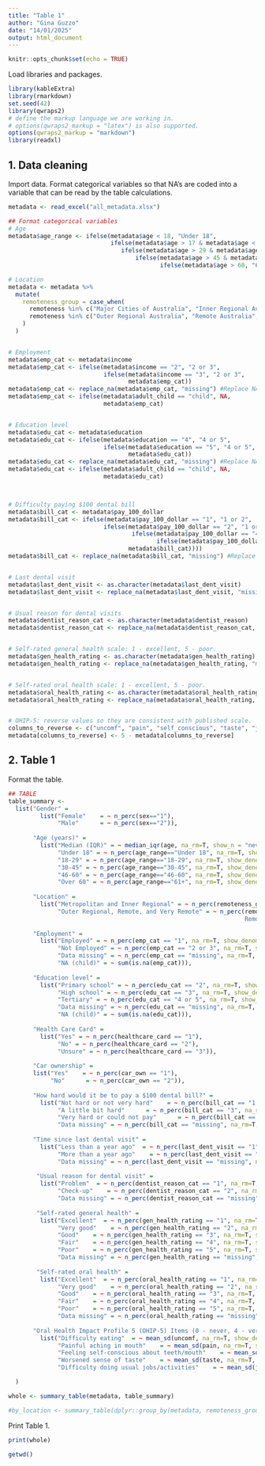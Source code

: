 ```yaml
---
title: "Table 1"
author: "Gina Guzzo"
date: "14/01/2025"
output: html_document
---
```


```r
knitr::opts_chunk$set(echo = TRUE)
```

Load libraries and packages.

```r
library(kableExtra)
library(rmarkdown)
set.seed(42)
library(qwraps2)
# define the markup language we are working in.
# options(qwraps2_markup = "latex") is also supported.
options(qwraps2_markup = "markdown")
library(readxl) 

```

## 1. Data cleaning

Import data. 
Format categorical variables so that NA's are coded into a variable that can be read by the table calculations.

```r
metadata <- read_excel("all_metadata.xlsx")

## Format categorical variables
# Age
metadata$age_range <- ifelse(metadata$age < 18, "Under 18",
                             ifelse(metadata$age > 17 & metadata$age < 30, "18-29",
                                ifelse(metadata$age > 29 & metadata$age < 46, "30-45", 
                                    ifelse(metadata$age > 45 & metadata$age < 61, "46-60", 
                                           ifelse(metadata$age > 60, "61+", NA)))))

# Location
metadata <- metadata %>%
  mutate(
    remoteness_group = case_when(
      remoteness %in% c("Major Cities of Australia", "Inner Regional Australia") ~ "Metropolitan and Inner Regional",
      remoteness %in% c("Outer Regional Australia", "Remote Australia", "Very Remote Australia") ~ "Outer Regional, Remote, and Very Remote"
    )
  )


# Employment
metadata$emp_cat <- metadata$income
metadata$emp_cat <- ifelse(metadata$income == "2", "2 or 3",
                           ifelse(metadata$income == "3", "2 or 3",
                                  metadata$emp_cat))
metadata$emp_cat <- replace_na(metadata$emp_cat, "missing") #Replace NAs with categorical variable
metadata$emp_cat <- ifelse(metadata$adult_child == "child", NA,
                           metadata$emp_cat)


# Education level
metadata$edu_cat <- metadata$education
metadata$edu_cat <- ifelse(metadata$education == "4", "4 or 5",
                           ifelse(metadata$education == "5", "4 or 5",
                                  metadata$edu_cat))
metadata$edu_cat <- replace_na(metadata$edu_cat, "missing") #Replace NAs with categorical variable
metadata$edu_cat <- ifelse(metadata$adult_child == "child", NA,
                           metadata$edu_cat)



# Difficulty paying $100 dental bill
metadata$bill_cat <- metadata$pay_100_dollar
metadata$bill_cat <- ifelse(metadata$pay_100_dollar == "1", "1 or 2",
                           ifelse(metadata$pay_100_dollar == "2", "1 or 2",
                                   ifelse(metadata$pay_100_dollar == "4", "4 or 5",
                                          ifelse(metadata$pay_100_dollar == "5", "4 or 5",
                                  metadata$bill_cat))))
metadata$bill_cat <- replace_na(metadata$bill_cat, "missing") #Replace NAs with categorical variable


# Last dental visit
metadata$last_dent_visit <- as.character(metadata$last_dent_visit)
metadata$last_dent_visit <- replace_na(metadata$last_dent_visit, "missing") #Replace NAs with categorical variable


# Usual reason for dental visits
metadata$dentist_reason_cat <- as.character(metadata$dentist_reason)
metadata$dentist_reason_cat <- replace_na(metadata$dentist_reason_cat, "missing") #Replace NAs with categorical variable


# Self-rated general health scale: 1 - excellent, 5 - poor.
metadata$gen_health_rating <- as.character(metadata$gen_health_rating)
metadata$gen_health_rating <- replace_na(metadata$gen_health_rating, "missing") #Replace NAs with categorical variable


# Self-rated oral health scale: 1 - excellent, 5 - poor.
metadata$oral_health_rating <- as.character(metadata$oral_health_rating)
metadata$oral_health_rating <- replace_na(metadata$oral_health_rating, "missing") #Replace NAs with categorical variable


# OHIP-5: reverse values so they are consistent with published scale.
columns_to_reverse <- c("uncomf", "pain", "self_conscious", "taste", "jobs_difficult")
metadata[columns_to_reverse] <- 5 - metadata[columns_to_reverse]


```

## 2. Table 1

Format the table.
```r
## TABLE
table_summary <-
  list("Gender" =
         list("Female"    = ~ n_perc(sex=="1"),
              "Male"      = ~ n_perc(sex=="2")),
       
       "Age (years)" =
         list("Median (IQR)" = ~ median_iqr(age, na_rm=T, show_n = "never"),
              "Under 18" = ~ n_perc(age_range=="Under 18", na_rm=T, show_denom = "never"),
              "18-29" = ~ n_perc(age_range=="18-29", na_rm=T, show_denom = "never"),
              "30-45" = ~ n_perc(age_range=="30-45", na_rm=T, show_denom = "never"),
              "46-60" = ~ n_perc(age_range=="46-60", na_rm=T, show_denom = "never"),
              "Over 60" = ~ n_perc(age_range=="61+", na_rm=T, show_denom = "never")),
       
       "Location" =
         list("Metropolitan and Inner Regional" = ~ n_perc(remoteness_group=="Metropolitan and Inner Regional", na_rm=T, show_denom = "never"),
              "Outer Regional, Remote, and Very Remote" = ~ n_perc(remoteness_group=="Outer Regional, 
                                                                   Remote, and Very Remote", na_rm=T, show_denom = "never")),
       
       "Employment" =
         list("Employed" = ~ n_perc(emp_cat == "1", na_rm=T, show_denom = "never"),
              "Not Employed" = ~ n_perc(emp_cat == "2 or 3", na_rm=T, show_denom = "never"),
              "Data missing" = ~ n_perc(emp_cat == "missing", na_rm=T, show_denom = "never"),
              "NA (child)" = ~ sum(is.na(emp_cat))),
       
       "Education level" =
         list("Primary school" = ~ n_perc(edu_cat == "2", na_rm=T, show_denom = "never"),
              "High school" = ~ n_perc(edu_cat == "3", na_rm=T, show_denom = "never"),
              "Tertiary" = ~ n_perc(edu_cat == "4 or 5", na_rm=T, show_denom = "never"),
              "Data missing" = ~ n_perc(edu_cat == "missing", na_rm=T, show_denom = "never"),
              "NA (child)" = ~ sum(is.na(edu_cat))),
       
       "Health Care Card" =
         list("Yes" = ~ n_perc(healthcare_card == "1"),
              "No" = ~ n_perc(healthcare_card == "2"),
              "Unsure" = ~ n_perc(healthcare_card == "3")),
       
       "Car ownership" =
       list("Yes"    = ~ n_perc(car_own == "1"),
            "No"      = ~ n_perc(car_own == "2")),
       
       "How hard would it be to pay a $100 dental bill?" =
         list("Not hard or not very hard"    = ~ n_perc(bill_cat == "1 or 2", na_rm=T, show_denom = "never"),
              "A little bit hard"      = ~ n_perc(bill_cat == "3", na_rm=T, show_denom = "never"),
              "Very hard or could not pay"      = ~ n_perc(bill_cat == "4 or 5", na_rm=T, show_denom = "never"),
              "Data missing" = ~ n_perc(bill_cat == "missing", na_rm=T, show_denom = "never")),
       
       "Time since last dental visit" =
         list("Less than a year ago"  = ~ n_perc(last_dent_visit == "1", na_rm=T, show_denom = "never"),
              "More than a year ago"    = ~ n_perc(last_dent_visit == "2", na_rm=T, show_denom = "never"),
              "Data missing" = ~ n_perc(last_dent_visit == "missing", na_rm=T, show_denom = "never")),
       
        "Usual reason for dental visit" =
         list("Problem"  = ~ n_perc(dentist_reason_cat == "1", na_rm=T, show_denom = "never"),
              "Check-up"    = ~ n_perc(dentist_reason_cat == "2", na_rm=T, show_denom = "never"),
              "Data missing" = ~ n_perc(dentist_reason_cat == "missing", na_rm=T, show_denom = "never")),
       
        "Self-rated general health" =
         list("Excellent"  = ~ n_perc(gen_health_rating == "1", na_rm=T, show_denom = "never"),
              "Very good"    = ~ n_perc(gen_health_rating == "2", na_rm=T, show_denom = "never"),
              "Good"    = ~ n_perc(gen_health_rating == "3", na_rm=T, show_denom = "never"),
              "Fair"    = ~ n_perc(gen_health_rating == "4", na_rm=T, show_denom = "never"),
              "Poor"    = ~ n_perc(gen_health_rating == "5", na_rm=T, show_denom = "never"),
              "Data missing" = ~ n_perc(gen_health_rating == "missing", na_rm=T, show_denom = "never")),
       
        "Self-rated oral health" =
         list("Excellent"  = ~ n_perc(oral_health_rating == "1", na_rm=T, show_denom = "never"),
              "Very good"    = ~ n_perc(oral_health_rating == "2", na_rm=T, show_denom = "never"),
              "Good"    = ~ n_perc(oral_health_rating == "3", na_rm=T, show_denom = "never"),
              "Fair"    = ~ n_perc(oral_health_rating == "4", na_rm=T, show_denom = "never"),
              "Poor"    = ~ n_perc(oral_health_rating == "5", na_rm=T, show_denom = "never"),
              "Data missing" = ~ n_perc(oral_health_rating == "missing", na_rm=T, show_denom = "never")),
       
       "Oral Health Impact Profile 5 (OHIP-5) Items (0 - never, 4 - very often)" =
         list("Difficulty eating"  = ~ mean_sd(uncomf, na_rm=T, show_denom = "never"),
              "Painful aching in mouth"    = ~ mean_sd(pain, na_rm=T, show_denom = "never"),
              "Feeling self-conscious about teeth/mouth"    = ~ mean_sd(self_conscious, na_rm=T, show_denom = "never"),
              "Worsened sense of taste"    = ~ mean_sd(taste, na_rm=T, show_denom = "never"),
              "Difficulty doing usual jobs/activities"    = ~ mean_sd(jobs_difficult, na_rm=T, show_denom = "never"))

  )

whole <- summary_table(metadata, table_summary)

#by_location <- summary_table(dplyr::group_by(metadata, remoteness_group), table_summary)  

```


Print Table 1.
```r
print(whole)
```

```r
getwd()
```

